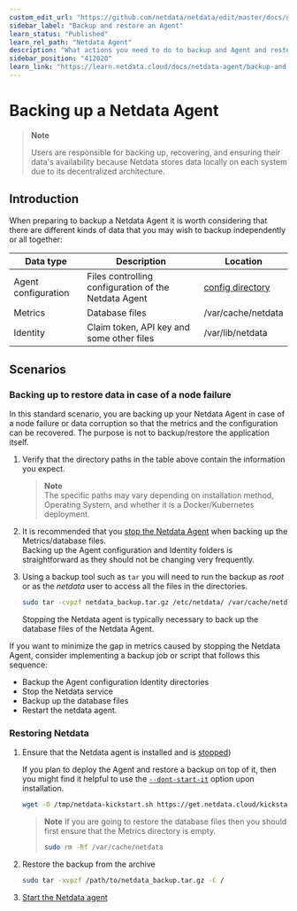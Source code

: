 ```yaml
---
custom_edit_url: "https://github.com/netdata/netdata/edit/master/docs/netdata-agent/backup-and-restore-an-agent.md"
sidebar_label: "Backup and restore an Agent"
learn_status: "Published"
learn_rel_path: "Netdata Agent"
description: "What actions you need to do to backup and Agent and restore it."
sidebar_position: "412020"
learn_link: "https://learn.netdata.cloud/docs/netdata-agent/backup-and-restore-an-agent"
---
```


# Backing up a Netdata Agent

> **Note**
>
> Users are responsible for backing up, recovering, and ensuring their data's availability because Netdata stores data locally on each system due to its decentralized architecture.

## Introduction

When preparing to backup a Netdata Agent it is worth considering that there are different kinds of data that you may wish to backup independently or all together:

| Data type           | Description                                          | Location                                                        |
|---------------------|------------------------------------------------------|-----------------------------------------------------------------|
| Agent configuration | Files controlling configuration of the Netdata Agent | [config directory](/docs/netdata-agent/configuration) |
| Metrics             | Database files                                       | /var/cache/netdata                                              |
| Identity            | Claim token, API key and some other files            | /var/lib/netdata                                                |

## Scenarios

### Backing up to restore data in case of a node failure

In this standard scenario, you are backing up your Netdata Agent in case of a node failure or data corruption so that the metrics and the configuration can be recovered. The purpose is not to backup/restore the application itself.

1. Verify that the directory paths in the table above contain the information you expect.  

   > **Note**  
   > The specific paths may vary depending on installation method, Operating System, and whether it is a Docker/Kubernetes deployment.

2. It is recommended that you [stop the Netdata Agent](/docs/netdata-agent/maintenance/service-control) when backing up the Metrics/database files.  
   Backing up the Agent configuration and Identity folders is straightforward as they should not be changing very frequently.

3. Using a backup tool such as `tar` you will need to run the backup as _root_ or as the _netdata_ user to access all the files in the directories.

   ```bash
   sudo tar -cvpzf netdata_backup.tar.gz /etc/netdata/ /var/cache/netdata /var/lib/netdata
   ```

   Stopping the Netdata agent is typically necessary to back up the database files of the Netdata Agent.

If you want to minimize the gap in metrics caused by stopping the Netdata Agent, consider implementing a backup job or script that follows this sequence:
  
- Backup the Agent configuration Identity directories
- Stop the Netdata service
- Backup up the database files
- Restart the netdata agent.

### Restoring Netdata

1. Ensure that the Netdata agent is installed and is [stopped](/docs/netdata-agent/maintenance/service-control))

   If you plan to deploy the Agent and restore a backup on top of it, then you might find it helpful to use the [`--dont-start-it`](/docs/netdata-agent/installation/linux#other-options) option upon installation.

   ```bash
   wget -O /tmp/netdata-kickstart.sh https://get.netdata.cloud/kickstart.sh && sh /tmp/netdata-kickstart.sh --dont-start-it
   ```
  
    > **Note**
    > If you are going to restore the database files then you should first ensure that the Metrics directory is empty.
    >
    > ```bash
    > sudo rm -Rf /var/cache/netdata
    > ```

2. Restore the backup from the archive

    ```bash
    sudo tar -xvpzf /path/to/netdata_backup.tar.gz -C /
    ```

3. [Start the Netdata agent](/docs/netdata-agent/maintenance/service-control)
